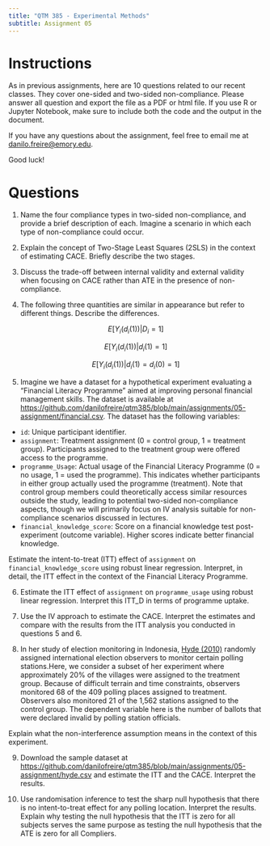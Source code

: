 ```yaml
---
title: "QTM 385 - Experimental Methods"
subtitle: Assignment 05
---
```


# Instructions

As in previous assignments, here are 10 questions related to our recent classes. They cover one-sided and two-sided non-compliance. Please answer all question and export the file as a PDF or html file. If you use R or Jupyter Notebook, make sure to include both the code and the output in the document.

If you have any questions about the assignment, feel free to email me at <danilo.freire@emory.edu>.

Good luck!

# Questions 

1. Name the four compliance types in two-sided non-compliance, and provide a brief description of each. Imagine a scenario in which each type of non-compliance could occur.

2. Explain the concept of Two-Stage Least Squares (2SLS) in the context of estimating CACE. Briefly describe the two stages.

3. Discuss the trade-off between internal validity and external validity when focusing on CACE rather than ATE in the presence of non-compliance.

4. The following three quantities are similar in appearance but refer to different things. Describe the differences.

$$
E[Y_i(d_i(1)) | D_i = 1]
$$

$$
E[Y_i(d_i(1)) | d_i(1) = 1]
$$

$$
E[Y_i(d_i(1)) | d_i(1) = d_i(0) = 1]
$$

5. Imagine we have a dataset for a hypothetical experiment evaluating a "Financial Literacy Programme" aimed at improving personal financial management skills. The dataset is available at <https://github.com/danilofreire/qtm385/blob/main/assignments/05-assignment/financial.csv>. The dataset has the following variables:

- `id`: Unique participant identifier. 
- `assignment`: Treatment assignment (0 = control group, 1 = treatment group). Participants assigned to the treatment group were offered access to the programme. 
- `programme_Usage`: Actual usage of the Financial Literacy Programme (0 = no usage, 1 = used the programme). This indicates whether participants in either group actually used the programme (treatment). Note that control group members could theoretically access similar resources outside the study, leading to potential two-sided non-compliance aspects, though we will primarily focus on IV analysis suitable for non-compliance scenarios discussed in lectures.
- `financial_knowledge_score`: Score on a financial knowledge test post-experiment (outcome variable). Higher scores indicate better financial knowledge.

Estimate the intent-to-treat (ITT) effect of `assignment` on `financial_knowledge_score` using robust linear regression. Interpret, in detail, the ITT effect in the context of the Financial Literacy Programme.

6. Estimate the ITT effect of `assignment` on `programme_usage` using robust linear regression. Interpret this ITT_D in terms of programme uptake. 

7. Use the IV approach to estimate the CACE. Interpret the estimates and compare with the results from the ITT analysis you conducted in questions 5 and 6.

8. In her study of election monitoring in Indonesia, [Hyde (2010)](https://doi.org/10.1017/S1537592710001222) randomly assigned international election observers to monitor certain polling stations.Here, we consider a subset of her experiment where approximately 20% of the villages were assigned to the treatment group. Because of difficult terrain and time constraints, observers monitored 68 of the 409 polling places assigned to treatment. Observers also monitored 21 of the 1,562 stations assigned to the control group. The dependent variable here is the number of ballots that were declared invalid by polling station officials.

Explain what the non-interference assumption means in the context of this experiment.

9. Download the sample dataset at <https://github.com/danilofreire/qtm385/blob/main/assignments/05-assignment/hyde.csv> and estimate the ITT and the CACE. Interpret the results.

10. Use randomisation inference to test the sharp null hypothesis that there is no intent-to-treat effect for any polling location. Interpret the results. Explain why testing the null hypothesis that the ITT is zero for all subjects serves the same purpose as testing the null hypothesis that the ATE is zero for all Compliers.